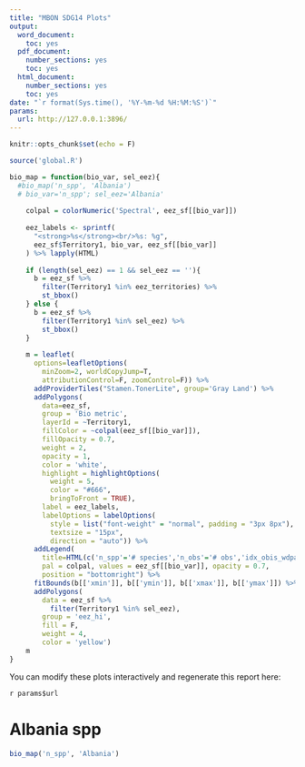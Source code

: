```yaml
---
title: "MBON SDG14 Plots"
output:
  word_document:
    toc: yes
  pdf_document:
    number_sections: yes
    toc: yes
  html_document:
    number_sections: yes
    toc: yes
date: "`r format(Sys.time(), '%Y-%m-%d %H:%M:%S')`"
params:
  url: http://127.0.0.1:3896/
---
```


```r
knitr::opts_chunk$set(echo = F)

source('global.R')

bio_map = function(bio_var, sel_eez){
  #bio_map('n_spp', 'Albania')
  # bio_var='n_spp'; sel_eez='Albania'
  
    colpal = colorNumeric('Spectral', eez_sf[[bio_var]])
    
    eez_labels <- sprintf(
      "<strong>%s</strong><br/>%s: %g",
      eez_sf$Territory1, bio_var, eez_sf[[bio_var]]
    ) %>% lapply(HTML)
    
    if (length(sel_eez) == 1 && sel_eez == ''){
      b = eez_sf %>%
        filter(Territory1 %in% eez_territories) %>%
        st_bbox()
    } else {
      b = eez_sf %>%
        filter(Territory1 %in% sel_eez) %>%
        st_bbox()
    }
    
    m = leaflet(
      options=leafletOptions(
        minZoom=2, worldCopyJump=T,
        attributionControl=F, zoomControl=F)) %>%
      addProviderTiles("Stamen.TonerLite", group='Gray Land') %>%
      addPolygons(
        data=eez_sf,
        group = 'Bio metric',
        layerId = ~Territory1,
        fillColor = ~colpal(eez_sf[[bio_var]]),
        fillOpacity = 0.7,
        weight = 2,
        opacity = 1,
        color = 'white',
        highlight = highlightOptions(
          weight = 5,
          color = "#666",
          bringToFront = TRUE),
        label = eez_labels,
        labelOptions = labelOptions(
          style = list("font-weight" = "normal", padding = "3px 8px"),
          textsize = "15px",
          direction = "auto")) %>%
      addLegend(
        title=HTML(c('n_spp'='# species','n_obs'='# obs','idx_obis_wdpa'='protection<br>metric')[bio_var]),
        pal = colpal, values = eez_sf[[bio_var]], opacity = 0.7,
        position = "bottomright") %>%
      fitBounds(b[['xmin']], b[['ymin']], b[['xmax']], b[['ymax']]) %>%
      addPolygons(
        data = eez_sf %>%
          filter(Territory1 %in% sel_eez),
        group = 'eez_hi',
        fill = F,
        weight = 4,
        color = 'yellow')
    m
}


```

You can modify these plots interactively and regenerate this report here:

`r params$url`

# Albania spp

```r
bio_map('n_spp', 'Albania')
```

